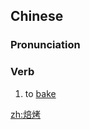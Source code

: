 ==Chinese==
{{zh-forms}}

===Pronunciation===
{{zh-pron
|m=bèikǎo
|c=bui6 haau1,bui6 haau2
|cat=v
}}

===Verb===
{{zh-verb}}

# to [[bake]]
#: {{zh-x|焙烤 食品|'''baked''' goods}}

[[zh:焙烤]]